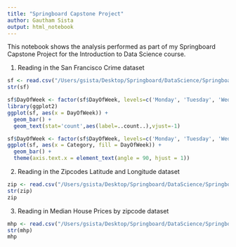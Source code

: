 ```yaml
---
title: "Springboard Capstone Project"
author: Gautham Sista
output: html_notebook
---
```


This notebook shows the analysis performed as part of my Springboard Capstone Project for the Introduction to Data Science course. 

1. Reading in the San Francisco Crime dataset

```r
sf <- read.csv("/Users/gsista/Desktop/Springboard/DataScience/Springboard-Capstone-Project/sf_crime.csv")
str(sf)
```

```r
sf$DayOfWeek <- factor(sf$DayOfWeek, levels=c('Monday', 'Tuesday', 'Wednesday', 'Thursday', 'Friday', 'Saturday', 'Sunday'))
library(ggplot2)
ggplot(sf, aes(x = DayOfWeek)) +
  geom_bar() +
  geom_text(stat='count',aes(label=..count..),vjust=-1)
```

```r
sf$DayOfWeek <- factor(sf$DayOfWeek, levels=c('Monday', 'Tuesday', 'Wednesday', 'Thursday', 'Friday', 'Saturday', 'Sunday'))
ggplot(sf, aes(x = Category, fill = DayOfWeek)) +
  geom_bar() +
  theme(axis.text.x = element_text(angle = 90, hjust = 1))
```


2. Reading in the Zipcodes Latitude and Longitude dataset

```r
zip <- read.csv("/Users/gsista/Desktop/Springboard/DataScience/Springboard-Capstone-Project/Zipcodes_LatLong.txt", sep = "")
str(zip)
zip
```

3. Reading in Median House Prices by zipcode dataset

```r
mhp <- read.csv("/Users/gsista/Desktop/Springboard/DataScience/Springboard-Capstone-Project/Zip_MedianListingPrice_AllHomes.csv")
str(mhp)
mhp
```


